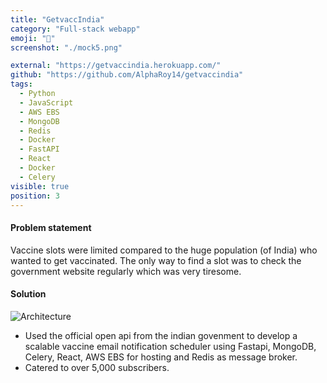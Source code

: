 ```yaml
---
title: "GetvaccIndia"
category: "Full-stack webapp"
emoji: "💉"
screenshot: "./mock5.png"

external: "https://getvaccindia.herokuapp.com/"
github: "https://github.com/AlphaRoy14/getvaccindia"
tags:
  - Python
  - JavaScript
  - AWS EBS
  - MongoDB
  - Redis
  - Docker
  - FastAPI
  - React
  - Docker
  - Celery
visible: true
position: 3
---
```

#### Problem statement

Vaccine slots were limited compared to the huge population (of India) who wanted to get vaccinated. The only way to find a slot was to check the government website regularly which was very tiresome.

#### Solution
![Architecture ](./arch.jpg)

* Used the official open api from the indian govenment to develop a scalable vaccine email notification scheduler using Fastapi, MongoDB, Celery, React, AWS EBS for hosting and Redis as message broker. 
* Catered to over 5,000 subscribers.
